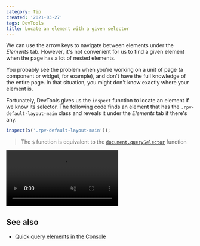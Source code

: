 ```yaml
---
category: Tip
created: '2021-03-27'
tags: DevTools
title: Locate an element with a given selector
---
```


We can use the arrow keys to navigate between elements under the _Elements_ tab. However, it's not convenient for us to find a given element when the page has a lot of nested elements.

You probably see the problem when you're working on a unit of page (a component or widget, for example), and don't have the full knowledge of the entire page. In that situation, you might don't know exactly where your element is.

Fortunately, DevTools gives us the `inspect` function to locate an element if we know its selector. The following code finds an element that has the `.rpv-default-layout-main` class and reveals it under the _Elements_ tab if there's any.

```js
inspect($('.rpv-default-layout-main'));
```

> The `$` function is equivalent to the [`document.querySelector`](https://phuoc.ng/collection/tips/quick-query-elements-in-the-console/) function

<video loop muted controls>
    <source src="/assets/tips/inspect-function.mp4" type="video/mp4" />
</video>

## See also

-   [Quick query elements in the Console](https://phuoc.ng/collection/tips/quick-query-elements-in-the-console/)
